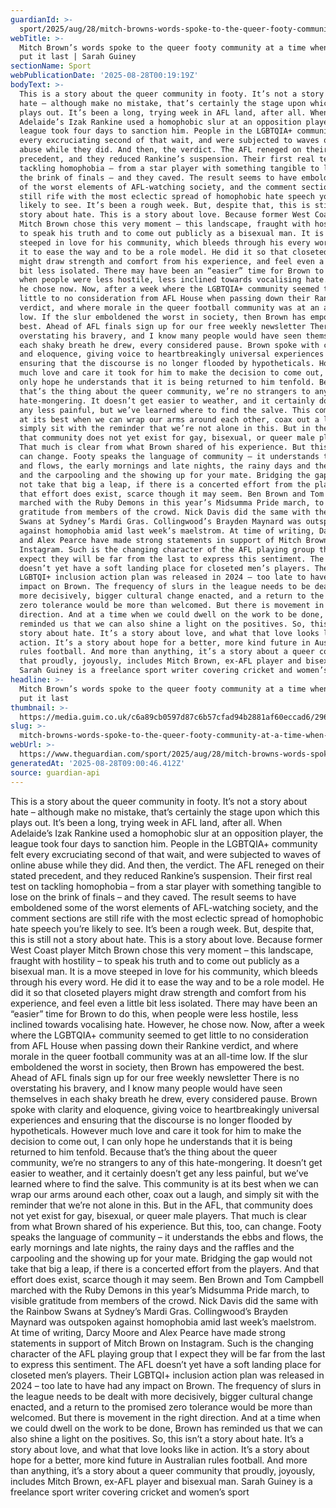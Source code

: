 ```yaml
---
guardianId: >-
  sport/2025/aug/28/mitch-browns-words-spoke-to-the-queer-footy-community-at-a-time-when-the-afl-put-it-last
webTitle: >-
  Mitch Brown’s words spoke to the queer footy community at a time when the AFL
  put it last | Sarah Guiney
sectionName: Sport
webPublicationDate: '2025-08-28T00:19:19Z'
bodyText: >-
  This is a story about the queer community in footy. It’s not a story about
  hate – although make no mistake, that’s certainly the stage upon which this
  plays out. It’s been a long, trying week in AFL land, after all. When
  Adelaide’s Izak Rankine used a homophobic slur at an opposition player, the
  league took four days to sanction him. People in the LGBTQIA+ community felt
  every excruciating second of that wait, and were subjected to waves of online
  abuse while they did. And then, the verdict. The AFL reneged on their stated
  precedent, and they reduced Rankine’s suspension. Their first real test on
  tackling homophobia – from a star player with something tangible to lose on
  the brink of finals – and they caved. The result seems to have emboldened some
  of the worst elements of AFL-watching society, and the comment sections are
  still rife with the most eclectic spread of homophobic hate speech you’re
  likely to see. It’s been a rough week. But, despite that, this is still not a
  story about hate. This is a story about love. Because former West Coast player
  Mitch Brown chose this very moment – this landscape, fraught with hostility –
  to speak his truth and to come out publicly as a bisexual man. It is a move
  steeped in love for his community, which bleeds through his every word. He did
  it to ease the way and to be a role model. He did it so that closeted players
  might draw strength and comfort from his experience, and feel even a little
  bit less isolated. There may have been an “easier” time for Brown to do this,
  when people were less hostile, less inclined towards vocalising hate. However,
  he chose now. Now, after a week where the LGBTQIA+ community seemed to get
  little to no consideration from AFL House when passing down their Rankine
  verdict, and where morale in the queer football community was at an all-time
  low. If the slur emboldened the worst in society, then Brown has empowered the
  best. Ahead of AFL finals sign up for our free weekly newsletter There is no
  overstating his bravery, and I know many people would have seen themselves in
  each shaky breath he drew, every considered pause. Brown spoke with clarity
  and eloquence, giving voice to heartbreakingly universal experiences and
  ensuring that the discourse is no longer flooded by hypotheticals. However
  much love and care it took for him to make the decision to come out, I can
  only hope he understands that it is being returned to him tenfold. Because
  that’s the thing about the queer community, we’re no strangers to any of this
  hate-mongering. It doesn’t get easier to weather, and it certainly doesn’t get
  any less painful, but we’ve learned where to find the salve. This community is
  at its best when we can wrap our arms around each other, coax out a laugh, and
  simply sit with the reminder that we’re not alone in this. But in the AFL,
  that community does not yet exist for gay, bisexual, or queer male players.
  That much is clear from what Brown shared of his experience. But this, too,
  can change. Footy speaks the language of community – it understands the ebbs
  and flows, the early mornings and late nights, the rainy days and the raffles
  and the carpooling and the showing up for your mate. Bridging the gap would
  not take that big a leap, if there is a concerted effort from the players. And
  that effort does exist, scarce though it may seem. Ben Brown and Tom Campbell
  marched with the Ruby Demons in this year’s Midsumma Pride march, to visible
  gratitude from members of the crowd. Nick Davis did the same with the Rainbow
  Swans at Sydney’s Mardi Gras. Collingwood’s Brayden Maynard was outspoken
  against homophobia amid last week’s maelstrom. At time of writing, Darcy Moore
  and Alex Pearce have made strong statements in support of Mitch Brown on
  Instagram. Such is the changing character of the AFL playing group that I
  expect they will be far from the last to express this sentiment. The AFL
  doesn’t yet have a soft landing place for closeted men’s players. Their
  LGBTQI+ inclusion action plan was released in 2024 – too late to have had any
  impact on Brown. The frequency of slurs in the league needs to be dealt with
  more decisively, bigger cultural change enacted, and a return to the promised
  zero tolerance would be more than welcomed. But there is movement in the right
  direction. And at a time when we could dwell on the work to be done, Brown has
  reminded us that we can also shine a light on the positives. So, this isn’t a
  story about hate. It’s a story about love, and what that love looks like in
  action. It’s a story about hope for a better, more kind future in Australian
  rules football. And more than anything, it’s a story about a queer community
  that proudly, joyously, includes Mitch Brown, ex-AFL player and bisexual man.
  Sarah Guiney is a freelance sport writer covering cricket and women’s sport
headline: >-
  Mitch Brown’s words spoke to the queer footy community at a time when the AFL
  put it last
thumbnail: >-
  https://media.guim.co.uk/c6a89cb0597d87c6b57cfad94b2881af60eccad6/296_0_2508_2007/500.jpg
slug: >-
  mitch-browns-words-spoke-to-the-queer-footy-community-at-a-time-when-the-afl-put-it-last-or-sarah-guiney
webUrl: >-
  https://www.theguardian.com/sport/2025/aug/28/mitch-browns-words-spoke-to-the-queer-footy-community-at-a-time-when-the-afl-put-it-last
generatedAt: '2025-08-28T09:00:46.412Z'
source: guardian-api
---
```

This is a story about the queer community in footy. It’s not a story about hate – although make no mistake, that’s certainly the stage upon which this plays out. It’s been a long, trying week in AFL land, after all. When Adelaide’s Izak Rankine used a homophobic slur at an opposition player, the league took four days to sanction him. People in the LGBTQIA+ community felt every excruciating second of that wait, and were subjected to waves of online abuse while they did. And then, the verdict. The AFL reneged on their stated precedent, and they reduced Rankine’s suspension. Their first real test on tackling homophobia – from a star player with something tangible to lose on the brink of finals – and they caved. The result seems to have emboldened some of the worst elements of AFL-watching society, and the comment sections are still rife with the most eclectic spread of homophobic hate speech you’re likely to see. It’s been a rough week. But, despite that, this is still not a story about hate. This is a story about love. Because former West Coast player Mitch Brown chose this very moment – this landscape, fraught with hostility – to speak his truth and to come out publicly as a bisexual man. It is a move steeped in love for his community, which bleeds through his every word. He did it to ease the way and to be a role model. He did it so that closeted players might draw strength and comfort from his experience, and feel even a little bit less isolated. There may have been an “easier” time for Brown to do this, when people were less hostile, less inclined towards vocalising hate. However, he chose now. Now, after a week where the LGBTQIA+ community seemed to get little to no consideration from AFL House when passing down their Rankine verdict, and where morale in the queer football community was at an all-time low. If the slur emboldened the worst in society, then Brown has empowered the best. Ahead of AFL finals sign up for our free weekly newsletter There is no overstating his bravery, and I know many people would have seen themselves in each shaky breath he drew, every considered pause. Brown spoke with clarity and eloquence, giving voice to heartbreakingly universal experiences and ensuring that the discourse is no longer flooded by hypotheticals. However much love and care it took for him to make the decision to come out, I can only hope he understands that it is being returned to him tenfold. Because that’s the thing about the queer community, we’re no strangers to any of this hate-mongering. It doesn’t get easier to weather, and it certainly doesn’t get any less painful, but we’ve learned where to find the salve. This community is at its best when we can wrap our arms around each other, coax out a laugh, and simply sit with the reminder that we’re not alone in this. But in the AFL, that community does not yet exist for gay, bisexual, or queer male players. That much is clear from what Brown shared of his experience. But this, too, can change. Footy speaks the language of community – it understands the ebbs and flows, the early mornings and late nights, the rainy days and the raffles and the carpooling and the showing up for your mate. Bridging the gap would not take that big a leap, if there is a concerted effort from the players. And that effort does exist, scarce though it may seem. Ben Brown and Tom Campbell marched with the Ruby Demons in this year’s Midsumma Pride march, to visible gratitude from members of the crowd. Nick Davis did the same with the Rainbow Swans at Sydney’s Mardi Gras. Collingwood’s Brayden Maynard was outspoken against homophobia amid last week’s maelstrom. At time of writing, Darcy Moore and Alex Pearce have made strong statements in support of Mitch Brown on Instagram. Such is the changing character of the AFL playing group that I expect they will be far from the last to express this sentiment. The AFL doesn’t yet have a soft landing place for closeted men’s players. Their LGBTQI+ inclusion action plan was released in 2024 – too late to have had any impact on Brown. The frequency of slurs in the league needs to be dealt with more decisively, bigger cultural change enacted, and a return to the promised zero tolerance would be more than welcomed. But there is movement in the right direction. And at a time when we could dwell on the work to be done, Brown has reminded us that we can also shine a light on the positives. So, this isn’t a story about hate. It’s a story about love, and what that love looks like in action. It’s a story about hope for a better, more kind future in Australian rules football. And more than anything, it’s a story about a queer community that proudly, joyously, includes Mitch Brown, ex-AFL player and bisexual man. Sarah Guiney is a freelance sport writer covering cricket and women’s sport
